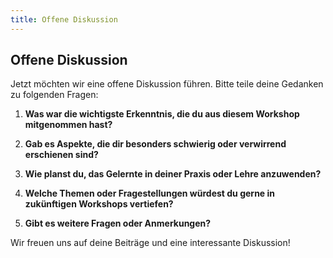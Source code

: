 ```yaml
---
title: Offene Diskussion
---
```


## Offene Diskussion

Jetzt möchten wir eine offene Diskussion führen. Bitte teile deine Gedanken zu folgenden Fragen:

1. **Was war die wichtigste Erkenntnis, die du aus diesem Workshop mitgenommen hast?**

2. **Gab es Aspekte, die dir besonders schwierig oder verwirrend erschienen sind?**

3. **Wie planst du, das Gelernte in deiner Praxis oder Lehre anzuwenden?**

4. **Welche Themen oder Fragestellungen würdest du gerne in zukünftigen Workshops vertiefen?**

5. **Gibt es weitere Fragen oder Anmerkungen?**

Wir freuen uns auf deine Beiträge und eine interessante Diskussion!
